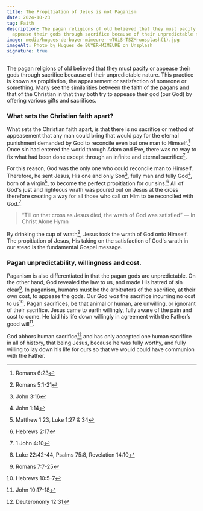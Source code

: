 ```yaml
---
title: The Propitiation of Jesus is not Paganism
date: 2024-10-23
tag: Faith
description: The pagan religions of old believed that they must pacify or
  appease their gods through sacrifice because of their unpredictable nature.
image: media/hugues-de-buyer-mimeure--wT0iS-TSZM-unsplash(1).jpg
imageAlt: Photo by Hugues de BUYER-MIMEURE on Unsplash
signature: true
---
```


The pagan religions of old believed that they must pacify or appease their gods through sacrifice because of their unpredictable nature. This practice is known as propitiation, the appeasement or satisfaction of someone or something. Many see the similarities between the faith of the pagans and that of the Christian in that they both try to appease their god (our God) by offering various gifts and sacrifices.

### What sets the Christian faith apart?

What sets the Christian faith apart, is that there is no sacrifice or method of appeasement that any man could bring that would pay for the eternal punishment demanded by God to reconcile even but one man to Himself.[^1] Once sin had entered the world through Adam and Eve, there was no way to fix what had been done except through an infinite and eternal sacrifice[^2].

For this reason, God was the only one who could reconcile man to Himself. Therefore, he sent Jesus, His one and only Son[^3], fully man and fully God[^4], born of a virgin[^5], to become the perfect propitiation for our sins.[^6] All of God's just and righteous wrath was poured out on Jesus at the cross therefore creating a way for all those who call on Him to be reconciled with God.[^7]

> “Till on that cross as Jesus died, the wrath of God was satisfied” — In Christ Alone Hymn

By drinking the cup of wrath[^8], Jesus took the wrath of God onto Himself. The propitiation of Jesus, His taking on the satisfaction of God's wrath in our stead is the fundamental Gospel message.

### Pagan unpredictability, willingness and cost.

Paganism is also differentiated in that the pagan gods are unpredictable. On the other hand, God revealed the law to us, and made His hatred of sin clear[^9]. In paganism, humans must be the arbitrators of the sacrifice, at their own cost, to appease the gods. Our God _was_ the sacrifice incurring no cost to us[^10]. Pagan sacrifices, be that animal or human, are unwilling, or ignorant of their sacrifice. Jesus came to earth willingly, fully aware of the pain and cost to come. He laid his life down willingly in agreement with the Father’s good will[^11].

God abhors human sacrifice[^12] and has only accepted one human sacrifice in all of history, that being Jesus, because he was fully worthy, and fully willing to lay down his life for ours so that we would could have communion with the Father.

[^1]: Romans 6:23
[^2]: Romans 5:1-21
[^3]: John 3:16
[^4]: John 1:14
[^5]: Matthew 1:23, Luke 1:27 & 34
[^6]: Hebrews 2:17
[^7]: 1 John 4:10
[^8]: Luke 22:42-44, Psalms 75:8, Revelation 14:10
[^9]: Romans 7:7-25
[^10]: Hebrews 10:5-7
[^11]: John 10:17-18
[^12]: Deuteronomy 12:31
